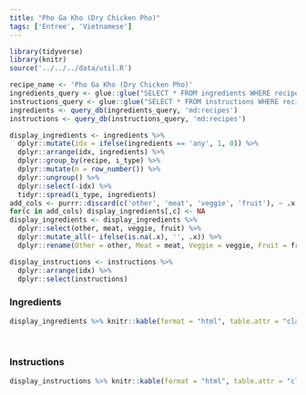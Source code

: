 ```yaml
---
title: "Pho Ga Kho (Dry Chicken Pho)"
tags: ['Entree', 'Vietnamese']
---
```


```r
library(tidyverse)
library(knitr)
source('../../../data/util.R')

recipe_name <- 'Pho Ga Kho (Dry Chicken Pho)'
ingredients_query <- glue::glue("SELECT * FROM ingredients WHERE recipe = '{recipe_name}'")
instructions_query <- glue::glue("SELECT * FROM instructions WHERE recipe = '{recipe_name}'")
ingredients <- query_db(ingredients_query, 'md:recipes')
instructions <- query_db(instructions_query, 'md:recipes')

display_ingredients <- ingredients %>%
  dplyr::mutate(idx = ifelse(ingredients == 'any', 1, 0)) %>%
  dplyr::arrange(idx, ingredients) %>%
  dplyr::group_by(recipe, i_type) %>%
  dplyr::mutate(n = row_number()) %>%
  dplyr::ungroup() %>%
  dplyr::select(-idx) %>%
  tidyr::spread(i_type, ingredients)
add_cols <- purrr::discard(c('other', 'meat', 'veggie', 'fruit'), ~ .x %in% colnames(display_ingredients))
for(c in add_cols) display_ingredients[,c] <- NA
display_ingredients <- display_ingredients %>%
  dplyr::select(other, meat, veggie, fruit) %>%
  dplyr::mutate_all(~ ifelse(is.na(.x), '', .x)) %>%
  dplyr::rename(Other = other, Meat = meat, Veggie = veggie, Fruit = fruit)

display_instructions <- instructions %>%
  dplyr::arrange(idx) %>%
  dplyr::select(instructions)
```






### Ingredients

```r
display_ingredients %>% knitr::kable(format = "html", table.attr = "class = \"presenttab\"")
```

<br>

### Instructions

```r
display_instructions %>% knitr::kable(format = "html", table.attr = "class = \"presenttabnoh\"")
```

